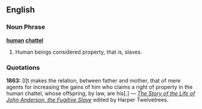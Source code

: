 ==English==

===Noun Phrase===
'''[[human]] [[chattel]]'''

# Human beings considered property, that is, slaves.

===Quotations===
'''1863:''' [I]t makes the relation, between father and mother, that of mere agents for increasing the gains of him who claims a right of property in the human chattel, whose offspring, by law, are his[.] &mdash; ''[http://docsouth.unc.edu/neh/twelvetr/twelvetr.html The Story of the Life of John Anderson, the Fugitive Slave]'' edited by Harper Twelvetrees.